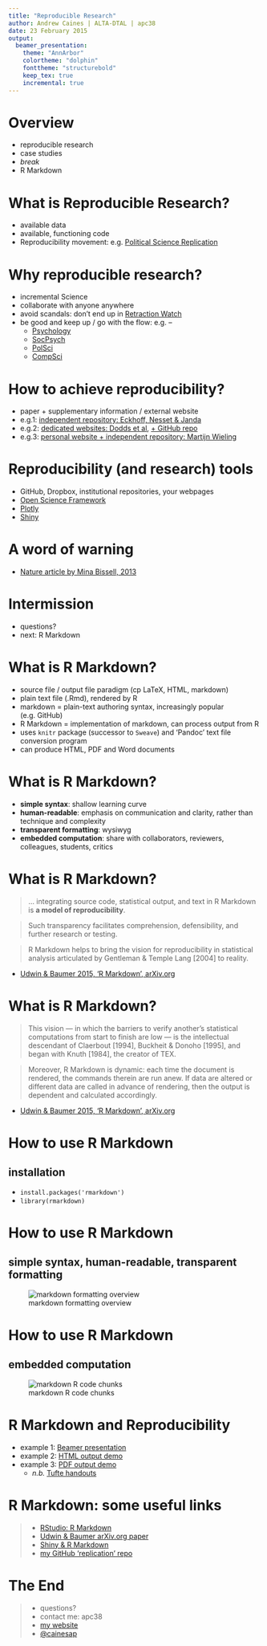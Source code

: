 ```yaml
---
title: "Reproducible Research"
author: Andrew Caines | ALTA-DTAL | apc38
date: 23 February 2015
output:
  beamer_presentation:
    theme: "AnnArbor"
    colortheme: "dolphin"
    fonttheme: "structurebold"
    keep_tex: true
    incremental: true
---
```



# Overview
- reproducible research
- case studies
- _break_
- R Markdown


# What is Reproducible Research?
- available data
- available, functioning code
- Reproducibility movement: e.g. [Political Science Replication](https://politicalsciencereplication.wordpress.com/)


# Why reproducible research?
- incremental Science
- collaborate with anyone anywhere
- avoid scandals: don't end up in [Retraction Watch](http://retractionwatch.com/)
- be good and keep up / go with the flow: e.g. --
  - [Psychology](http://www.theguardian.com/science/head-quarters/2014/jan/24/the-changing-face-of-psychology)
  - [SocPsych](http://www.psycontent.com/content/l67413865317/?p=1dd5ebc505f9492c8fb93be3f7c713f3&pi=0)
  - [PolSci](http://journals.cambridge.org/action/displayIssue?jid=PSC&volumeId=47&seriesId=0&issueId=01)
  - [CompSci](http://www.siam.org/news/news.php?id=2078)


# How to achieve reproducibility?
- paper + supplementary information / external website
- e.g.1: [independent repository: Eckhoff, Nesset & Janda](http://opendata.uit.no/dvn/faces/study/StudyPage.xhtml?studyId=19)
- e.g.2: [dedicated websites: Dodds et al](http://www.pnas.org/content/early/2015/02/04/1411678112), [+ GitHub repo](https://github.com/andyreagan/labMT-simple)
- e.g.3: [personal website + independent repository: Martijn Wieling](http://www.martijnwieling.nl/publications)


# Reproducibility (and research) tools
- GitHub, Dropbox, institutional repositories, your webpages
- [Open Science Framework](https://osf.io/)
- [Plotly](https://plot.ly/~cainesap/28/lat-vs-lon/)
- [Shiny](https://cainesap.shinyapps.io/shinyGlottolog/)


# A word of warning
- [Nature article by Mina Bissell, 2013](http://www.nature.com/news/reproducibility-the-risks-of-the-replication-drive-1.14184)


# Intermission
- questions?
- next: R Markdown


# What is R Markdown?
- source file / output file paradigm (cp LaTeX, HTML, markdown)
- plain text file (.Rmd), rendered by R
- markdown = plain-text authoring syntax, increasingly popular (e.g. GitHub)
- R Markdown = implementation of markdown, can process output from R
- uses `knitr` package (successor to `Sweave`) and 'Pandoc' text file conversion program
- can produce HTML, PDF and Word documents


# What is R Markdown?
- **simple syntax**: shallow learning curve
- **human-readable**: emphasis on communication and clarity, rather than technique and complexity
- **transparent formatting**: wysiwyg
- **embedded computation**: share with collaborators, reviewers, colleagues, students, critics


# What is R Markdown?
>  ... integrating source code, statistical output, and text in R Markdown is **a model of reproducibility**.

> Such transparency facilitates comprehension, defensibility, and further research or testing.

> R Markdown helps to bring the vision for reproducibility in statistical analysis articulated by Gentleman & Temple Lang [2004] to reality.

* [Udwin & Baumer 2015, 'R Markdown', arXiv.org](http://arxiv.org/abs/1501.01613)


# What is R Markdown?
> This vision — in which the barriers to verify another’s statistical computations from start to finish are low — is the intellectual descendant of Claerbout [1994], Buckheit & Donoho [1995], and began with Knuth [1984], the creator of TEX.

> Moreover, R Markdown is dynamic: each time the document is rendered, the commands therein are run anew. If data are altered or different data are called in advance of rendering, then the output is dependent and calculated accordingly.

* [Udwin & Baumer 2015, 'R Markdown', arXiv.org](http://arxiv.org/abs/1501.01613)


# How to use R Markdown
## installation
-  `install.packages('rmarkdown')`
- `library(rmarkdown)`


# How to use R Markdown
## simple syntax, human-readable, transparent formatting
![markdown formatting overview](images/markdownOverview.png)


# How to use R Markdown
## embedded computation
![markdown R code chunks](images/markdownChunk.png)


# R Markdown and Reproducibility
- example 1: [Beamer presentation](https://github.com/cainesap/replication/blob/master/slides.Rmd)
- example 2: [HTML output demo](https://raw.githubusercontent.com/cainesap/replication/master/html_doc.Rmd)
- example 3: [PDF output demo](https://raw.githubusercontent.com/cainesap/replication/master/shiny_doc.Rmd)
  - _n.b._ [Tufte handouts](http://rmarkdown.rstudio.com/tufte_handout_format.html)

# R Markdown: some useful links
> - [RStudio: R Markdown](http://rmarkdown.rstudio.com/)
> - [Udwin & Baumer arXiv.org paper](http://arxiv.org/abs/1501.01613)
> - [Shiny & R Markdown](http://shiny.rstudio.com/articles/interactive-docs.html)
> - [my GitHub 'replication' repo](https://github.com/cainesap/replication)


# The End
> * questions?
> * contact me: apc38
> * [my website](http://apc38.user.srcf.net/)
> * [@cainesap](https://twitter.com/cainesap)
